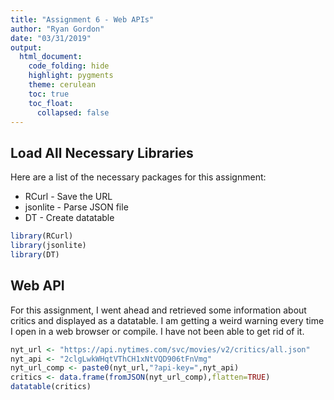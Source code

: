 ```yaml
---
title: "Assignment 6 - Web APIs"
author: "Ryan Gordon"
date: "03/31/2019"
output:
  html_document:
    code_folding: hide
    highlight: pygments
    theme: cerulean
    toc: true
    toc_float:
      collapsed: false
---
```


## Load All Necessary Libraries

Here are a list of the necessary packages for this assignment:

* RCurl - Save the URL
* jsonlite - Parse JSON file
* DT - Create datatable

```r
library(RCurl)
library(jsonlite)
library(DT)
```

## Web API

For this assignment, I went ahead and retrieved some information about critics and displayed as a datatable. I am getting a weird warning every time I open in a web browser or compile. I have not been able to get rid of it.

```r
nyt_url <- "https://api.nytimes.com/svc/movies/v2/critics/all.json"
nyt_api <- "2clgLwkWHqtVThCH1xNtVQD906tFnVmg"
nyt_url_comp <- paste0(nyt_url,"?api-key=",nyt_api)
critics <- data.frame(fromJSON(nyt_url_comp),flatten=TRUE)
datatable(critics)
```